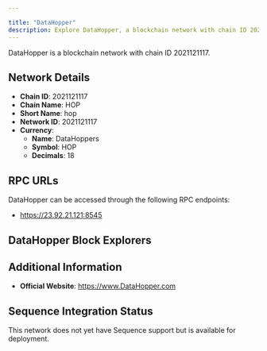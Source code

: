```yaml
---

title: "DataHopper"
description: Explore DataHopper, a blockchain network with chain ID 2021121117. Learn about its native currency, DataHoppers, and how to interact with the network.
---
```




DataHopper is a blockchain network with chain ID 2021121117.

## Network Details

- **Chain ID**: 2021121117
- **Chain Name**: HOP
- **Short Name**: hop
- **Network ID**: 2021121117
- **Currency**: 
  - **Name**: DataHoppers
  - **Symbol**: HOP
  - **Decimals**: 18

## RPC URLs

DataHopper can be accessed through the following RPC endpoints:

- https://23.92.21.121:8545

## DataHopper Block Explorers



## Additional Information

- **Official Website**: https://www.DataHopper.com

## Sequence Integration Status

This network does not yet have Sequence support but is available for deployment.
